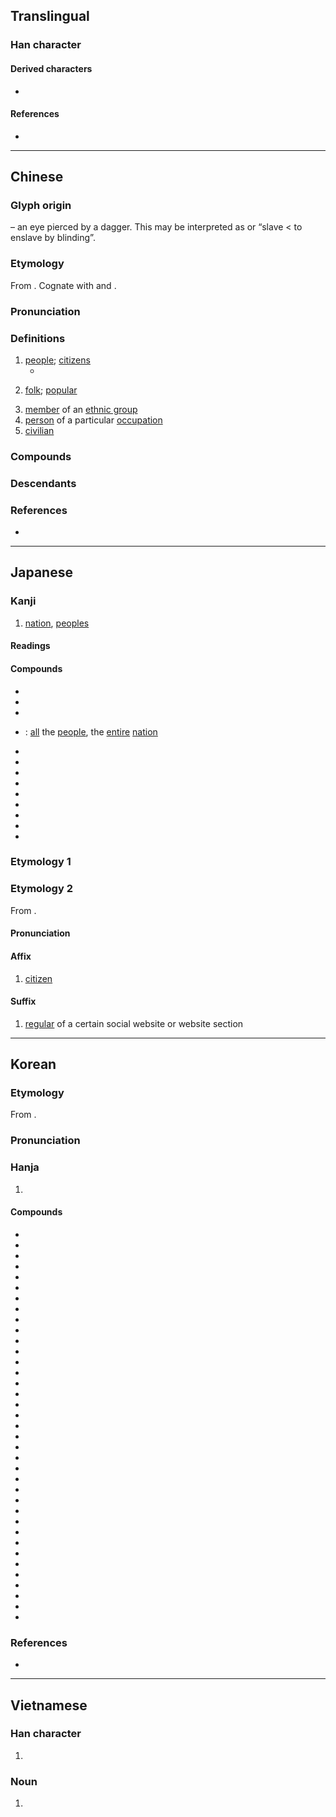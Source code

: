 {{also|艮|良}}
{{character info}}
{{character info|⺠}}
==Translingual==
{{stroke order}}

===Han character===
{{Han char|rn=83|rad=氏|as=01|sn=5|four=77747|canj=RVP|ids=⿸⿰𠄌コ𫠠}}

====Derived characters====
* {{l|mul|[[眠]], [[氓]], [[罠]], [[囻]], [[苠]], [[冺]], [[呡]], [[垊]], [[姄]], [[岷]], [[㢯]], [[怋]], [[抿]], [[泯]], [[珉]], [[刡]], [[敃]], [[䪸]], [[㥸]], [[鴖]], [[昬]], [[蟁]], [[𪜳]], [[䂥]], [[䇇]], [[𤱕]], [[𤵤]], [[𤿕]], [[𥞔]], [[𦊞]], [[䋋]], [[笢]], [[鈱]], [[𨳶]], [[䛉]], [[䟨]], [[䡑]], [[𧻎]]}}

====References====
* {{Han ref|kx=0598.010|dkj=17028|dj=0988.320|hdz=32131.010|uh=6C11|ud=27665|bh=A5C1|bd=42433}}

----

==Chinese==
{{zh-forms}}

===Glyph origin===
{{Han etyl}}
{{liushu|p}} – an eye pierced by a dagger. This may be interpreted as {{och-l|盲|blind}} or “slave < to enslave by blinding”.

===Etymology===
From {{inh|zh|sit-pro|*r-mi(j)-n||people, man, human being}}. Cognate with {{cog|bo|མི}} and {{cog|dz|མི}}.

===Pronunciation===
{{zh-pron
|m=mín
|m-s=min2
|dg=мин1
|c=man4
|c-t=min3
|g=min4
|h=pfs=mìn;gd=min2
|j=ming1
|mb=měng
|md=mìng
|mn=ml,jj,tw:bîn
|mn-t=ming5
|w=3min
|x=min2
|mc=y
|oc=y
|cat=n,a
}}

===Definitions===
{{zh-hanzi}}

# [[people]]; [[citizen]]s
#* {{zh-x|庖 有 肥 肉，廄 有 肥 馬，民 有 飢 色，野 有 餓莩{piǎo}，此 率{shuài} 獸 而 食 人 也。|In your kitchen there is fat meat; in your stables there are fat horses. But your '''people''' have the look of hunger, and on the wilds there are those who have died of famine. This is leading on beasts to devour men.|CL|ref=Mengzi}}
#: {{zh-x|國民|citizen}}
# [[folk]]; [[popular]]
#: {{zh-x|民謠|folk song}}
# [[member]] of an [[ethnic group]]
# [[person]] of a particular [[occupation]]
# [[civilian]]

===Compounds===
{{zh-der|民間|人民|國民經濟|人民幣|勞民|國民大會|平民|厲民|平易近民|初民|公民權|俊民|公民投票|保境息民|得民|化民|下民|原住民|國民所得|國民|全民投票|升斗小民|印歐民族|公民教育|幸民|保民官|家給民足|國民年金|壽民|亂民|全民運動|中華民族|憂民|國民革命|保國安民|弔民伐罪|安民告示|大韓民國|國民車|人民團體|中華民國|平民教育|惰民|憂民憂國|憂國憂民|憂國愛民|憂國恤民|勤政愛民|國民兵|愛民如子|愚民|愚民政策|國和民順|四民|仁民愛物|全民健保|先民|便民|國民外交|國泰民安|全民政治|三民主義|但民|弭盜安民|弔民|廣土眾民|庶民|伐罪弔民|幻民|平民政治|刁民|國民權|市民農園|市民|國民住宅|小市民|島民|居民|少數民族|安民恤眾|兆民|富國安民|居民樓|害民|利國福民|官逼民反|安民|住民|子民|不死民|僑民|小民|塗炭生民|人民政府|天民|全民保險|剝削小民|國窮民困|市井小民|士民|大和民族|憂國哀民|官民|土俗民情|國困民艱|國計民生|人民日報|國民銀行|國民道德|國民教育|國民性|國民小學|國民中學|回民|吏民|國民兵役|國民福利|強姦民意|人民公社|勞民傷財|全民作戰|凡民|布衣小民|公民|全民|小國寡民|民主牆|無業遊民|民眾教育|民報|民心|民權主義|民主國家|民間藝術|民不聊生|民籍|殖民教育|畬民|移民局|民主|末民|民主政體|民不安枕|神怒民痛|民生彫敝|民主作風|民埝|民力凋弊|民業|民安物阜|民夫|民牧|民意代表|榮民節|為國為民|牖民|民謠|民社|民意機構|民聲|民初|應天從民|次殖民地|民和年稔|游牧民族|民眾運動|民族樂器|民生|民用機場|民怨盈塗|民意機關|民船|民宅|殃民|民歌五褲|榮民|窮民|民間工藝|民意|民族精神|民事訴訟|無方之民|視民如傷|民為邦本|民族性|民俗曲藝|束杖理民|民主政治|民生史觀|振民育德|殖民政府|為民除害|蒸民|新民叢報|民族|民生凋敝|民間信仰|民權初步|民營|民陣|民安國泰|游食之民|民變|新民|民俗療法|民意調查|民主大學|殖民地|民膏民脂|民族樂隊|民歌|民心趨向|民族音樂|民用|民力|水上居民|暴民|濟世安民|民間合會|殷民阜財|拳民|民極|為民除患|民族英雄|民怨沸騰|視民如子|民族舞|敬天愛民|民團|神怒民怨|擾民|民淳俗厚|民族習性|移民媽媽|民康物阜|手民|民害|萬民傘|民營企業|民隱|民有|民權運動|民生塗炭|民運|濟世愛民|救民水火|石民|殷民阜利|榮譽市民|民謠歌手|民族藝師|民智|省方觀民|民窮財匱|直接民權|生民|物阜民熙|民國|民法|民殷國富|民政|民兵|殘民以逞|漁民|病國殃民|校園民歌|流民|畏天愛民|畏天恤民|民主櫥窗|民俗|於民潤國|民天|漢民|治國安民|民賊|獨夫民賊|民信局|物阜民豐|物阜民安|牧民|民望|民族自決|民氣|生民塗炭|為民請命|民德|漢民族|禍國殃民|民家|烝民|災民|民風|民營化|漁民團體|漁民保險|游民|民瘼|為民喉舌|民蠹|民意向背|民不堪命|民情|民譽|殖民政策|海外移民|民和年豐|民志|民航|民生國計|村民|民主國|民生主義|民夷|民意測驗|民壯|民間團體|民食|民防|民間歌舞|民間文學|民選|民賊獨夫|民負|民熙物阜|民脂民膏|民胞物與|民眾|民生哲學|民治|民殷財阜|民權|民本主義|民族文化|民族意識|民族國家|民族同化|民族主義|民房|民憤|民惟邦本|民情物理|民患淡食|民怨|民心不壹|民彝|民居|民富國強|民墜塗炭|民俗音樂|民俗學|民代|民人|民享|民事|民主改革|民主化|殖民主義|殖民|民主主義|穆民|拉丁民族|漁民節|民主制度|東交民巷|民窮兵疲|民生問題|民和|民窮財盡|殘民害物|民事責任|民勞|無業游民|民用品|民時|民族性格|新民體|民謠歌曲|民謠風|應天順民|民航飛機|生事擾民|移民|貧民救助|邊疆民族|臣民|誤國害民|編民|經國濟民|義民|農民|蠹國害民|農民節|農民年金|經濟難民|莠民|齊民|遊民|誤國殄民|經世濟民|逸民|選民|難民營|貧民|蠹國殃民|線民|細民|良民|誤國殃民|護民官|與民偕樂|貧民區|龍袖嬌民|解民倒懸|齊民要術|農民曆|里民|鮮民|草民|驕民|與民休息|飢民|間接民權|顓民|順天恤民|革命民權|與民更始|風土民情|親民|節用裕民|農民團體|閒民|虐民|與民同憂|費財勞民|里民大會|鄉民|逼民為盜|魚肉鄉民|苗民|難民|貧民窟|縣民|英語民族|順民|軍民|頑民|賤民|逋民|貧民住宅|護國佑民|順應民心|黎民|蜑民|與民爭利|與民同樂|蟻民|遺民|民部|中華人民共和國|人民戰爭|民大|三民|民雄|民福|民安|民進黨|國富民強|民豐|奸民}}

===Descendants===
{{CJKV||みん|민|dân}}

===References===
* {{R:yue:Hanzi}}

----

==Japanese==

===Kanji===
{{ja-kanji|grade=4|rs=氏01}}

# [[nation]], [[people]]s

====Readings====
{{ja-readings
|goon=みん
|kanon=びん
|kun=たみ-
|nanori=たみ, ひと, み, みたみ, もと
}}

====Compounds====
{{top3}}
* {{ja-r|国%民|こく%みん}}
* {{ja-r|市%民|し%みん}}
* {{ja-r|市%民%活%動|し%みん%かつ%どう}}
* {{ja-r|万%民|ばん%みん}}: [[all]] the [[people]], the [[entire]] [[nation]]
* {{ja-r|民%意|みん%い}}
* {{ja-r|民%間|みん%かん}}
* {{ja-r|民%業|みん%ぎょう}}
* {{ja-r|民%権|みん%けん}}
* {{ja-r|民%主|みん%しゅ}}
* {{ja-r|民%衆|みん%しゅう}}
* {{ja-r|民%主%主%義|みん%しゅ%しゅ%ぎ}}
* {{ja-r|民%族|みん%ぞく}}
* {{ja-r|民%族%主%義|みん%ぞく%しゅ%ぎ}}
{{bottom}}

===Etymology 1===
{{ja-kanjitab|たみ|yomi=k}}
{{ja-see|たみ}}

===Etymology 2===
{{ja-kanjitab|みん|yomi=o}}
From {{der|ja|ltc|-}} {{ltc-l|民}}.

====Pronunciation====
{{ja-pron|みん}}

====Affix====
{{ja-pos|affix|みん|hhira=みん}}

# [[citizen]]

====Suffix====
{{ja-pos|suffix|みん|hhira=みん}}

# {{lb|ja|internet slang|dated}} [[regular]] of a certain social website or website section
#: {{ja-usex-inline|なんJ民|なんジェイ-みん|one who frequents the 2channel NanJ board}}

----

==Korean==

===Etymology===
From {{der|ko|ltc|sort=민|-}} {{ltc-l|民}}.

{{collapse|
* {{hanja-dongguk|민|min}}
* {{hanja-hunmong|민|min|人類#중01B|hun=ᄇᆡᆨ〮셔ᇰ〯 민}}
* {{hanja-gwangju|민|min|hun=ᄇᆡᆨ셩 민}}
* {{hanja-sinjeung|민|min|hun=ᄇᆡᆨ셩 민}}
|Historical readings
|bg=#FFFFFF}}

===Pronunciation===
{{ko-hanja-pron|민}}

===Hanja===
{{ko-hanja-search}}
{{ko-hanja|백성|민}}

# {{hanja form of|민|the [[people]]; the [[populace]]; the [[nation]]}}

====Compounds====
{{der-top3|Compounds}}
* {{ko-l|민가|民家}}
* {{ko-l|민간|民間}}
* {{ko-l|민권|民權}}
* {{ko-l|민도|民道}}
* {{ko-l|민란|民亂}}
* {{ko-l|민박|民泊}}
* {{ko-l|민법|民法}}
* {{ko-l|민병|民兵}}
* {{ko-l|민복|民服}}
* {{ko-l|민사|民事}}
* {{ko-l|민생|民生}}
* {{ko-l|민선|民選}}
* {{ko-l|민속|民俗}}
* {{ko-l|민심|民心}}
* {{ko-l|민영|民營}}
* {{ko-l|민요|民謠}}
* {{ko-l|민원|民願}}
* {{ko-l|민의|民意}}
* {{ko-l|민정|民政}}
* {{ko-l|민족|民族}}
* {{ko-l|민주|民主}}
* {{ko-l|민중|民衆}}
* {{ko-l|민폐|民弊}}
* {{ko-l|공민|公民}}
* {{ko-l|교민|僑民}}
* {{ko-l|국민|國民}}
* {{ko-l|농민|農民}}
* {{ko-l|상민|常民}}
* {{ko-l|서민|庶民}}
* {{ko-l|선민|選民}}
* {{ko-l|시민|市民}}
* {{ko-l|인민|人民}}
* {{ko-l|주민|住民}}
* {{ko-l|평민|平民}}
* {{ko-l|애민|愛民}}
* {{ko-l|민담|民譚}}
* {{ko-l|이민위천|以民爲天}}
{{der-bottom}}

===References===
* {{R:hanjadoc|5752}}

----

==Vietnamese==

===Han character===
{{vi-readings|readings=dân,rân|rs=氏01}}

# {{rfdef|vi|sort=氏01}}

===Noun===
{{vi-noun|sc=Hani}}

# {{han tu form of|dân}}